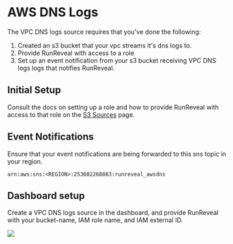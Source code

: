 # AWS DNS Logs

The VPC DNS logs source requires that you've done the following:
1. Created an s3 bucket that your vpc streams it's dns logs to.
2. Provide RunReveal with access to a role 
3. Set up an event notification from your s3 bucket receiving VPC DNS logs logs that notifies RunReveal.

## Initial Setup
Consult the docs on setting up a role and how to provide RunReveal with access to that role on the [S3 Sources](/Sources/S3-Sources) page.

## Event Notifications
Ensure that your event notifications are being forwarded to this sns topic in your region.
```
arn:aws:sns:<REGION>:253602268883:runreveal_awsdns
```

## Dashboard setup
Create a VPC DNS logs source in the dashboard, and provide RunReveal with your bucket-name, IAM role name, and IAM external ID.

<img src="/awsdns-1.png"/>